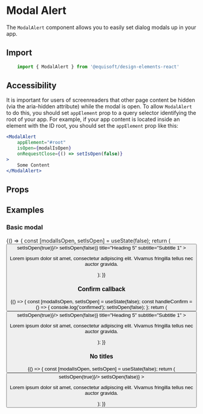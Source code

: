 
<Meta title="Modal / Modal Alert" component={ModalAlert} />

# Modal Alert

The `ModalAlert` component allows you to easily set dialog modals up in your app.

## Import

```js
    import { ModalAlert } from '@equisoft/design-elements-react'
```

## Accessibility

It is important for users of screenreaders that other page content be hidden (via the aria-hidden attribute) while the modal is open. To allow `ModalAlert` to do this, you should set `appElement` prop to a query selector identifying the root of your app. For example, if your app content is located inside an element with the ID root, you should set the `appElement` prop like this:

```jsx
<ModalAlert
    appElement="#root"
    isOpen={modalIsOpen}
    onRequestClose={() => setIsOpen(false)}
>
    Some Content
</ModalAlert>
```

## Props

<Props of={ModalAlert} />

## Examples

### Basic modal

<Preview>
  <Story name="Normal">
        {() => {
            const [modalIsOpen, setIsOpen] = useState(false);
            return (
                <Fragment>
                    <Button label="Open Modal" buttonType="primary" onClick={() => setIsOpen(true)}/>
                    <ModalAlert
                        appElement="#root"
                        ariaDescribedby="story-description"
                        isOpen={modalIsOpen}
                        onRequestClose={() => setIsOpen(false)}
                        title="Heading 5"
                        subtitle="Subtitle 1"
                    >
                        <p id="story-description">Lorem ipsum dolor sit amet, consectetur adipiscing elit. Vivamus fringilla tellus nec auctor gravida.</p>
                    </ModalAlert>
                </Fragment>
            );
        }}
  </Story>
</Preview>

### Confirm callback

<Preview>
  <Story name="Confirm callback">
        {() => {
            const [modalIsOpen, setIsOpen] = useState(false);
            const handleConfirm = () => {
                console.log('confirmed');
                setIsOpen(false);
            };
            return (
                <Fragment>
                    <Button label="Open Modal" buttonType="primary" onClick={() => setIsOpen(true)}/>
                    <ModalAlert
                        appElement="#root"
                        ariaDescribedby="story-description"
                        isOpen={modalIsOpen}
                        onConfirm={handleConfirm}
                        onRequestClose={() => setIsOpen(false)}
                        title="Heading 5"
                        subtitle="Subtitle 1"
                    >
                        <p id="story-description">Lorem ipsum dolor sit amet, consectetur adipiscing elit. Vivamus fringilla tellus nec auctor gravida.</p>
                    </ModalAlert>
                </Fragment>
            );
        }}
  </Story>
</Preview>

### No titles

<Preview>
  <Story name="No titles">
        {() => {
            const [modalIsOpen, setIsOpen] = useState(false);
            return (
                <Fragment>
                    <Button label="Open Modal" buttonType="primary" onClick={() => setIsOpen(true)}/>
                    <ModalAlert
                        appElement="#root"
                        ariaDescribedby="story-description"
                        isOpen={modalIsOpen}
                        onRequestClose={() => setIsOpen(false)}
                    >
                        <p id="story-description">Lorem ipsum dolor sit amet, consectetur adipiscing elit. Vivamus fringilla tellus nec auctor gravida.</p>
                    </ModalAlert>
                </Fragment>
            );
        }}
  </Story>
</Preview>
